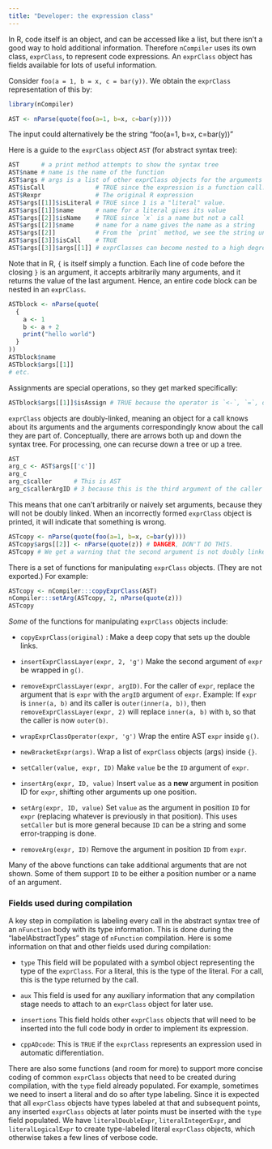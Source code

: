 ```yaml
---
title: "Developer: the expression class"
---
```


In R, code itself is an object, and can be accessed like a list, but there isn't a good way to hold additional information. Therefore `nCompiler` uses its own class, `exprClass`, to represent code expressions. An `exprClass` object has fields available for lots of useful information.

Consider `foo(a = 1, b = x, c = bar(y))`. We obtain the `exprClass` representation of this by:

```r
library(nCompiler)
```

```r
AST <- nParse(quote(foo(a=1, b=x, c=bar(y))))
```

The input could alternatively be the string "foo(a=1, b=x, c=bar(y))"

Here is a guide to the `exprClass` object `AST` (for abstract syntax tree):

```r
AST      # a print method attempts to show the syntax tree
AST$name # name is the name of the function
AST$args # args is a list of other exprClass objects for the arguments
AST$isCall              # TRUE since the expression is a function call.
AST$Rexpr               # The original R expression
AST$args[[1]]$isLiteral # TRUE since 1 is a "literal" value.
AST$args[[1]]$name      # name for a literal gives its value
AST$args[[2]]$isName    # TRUE since `x` is a name but not a call
AST$args[[2]]$name      # name for a name gives the name as a string
AST$args[[2]]           # From the `print` method, we see the string unquoted.
AST$args[[3]]$isCall    # TRUE
AST$args[[3]]$args[[1]] # exprClasses can become nested to a high degree.
```

Note that in R, `{` is itself simply a function. Each line of code before the closing `}` is an argument, it accepts arbitrarily many arguments, and it returns the value of the last argument. Hence, an entire code block can be nested in an `exprClass`.

```r
ASTblock <- nParse(quote(
  {
    a <- 1
    b <- a + 2
    print("hello world")
  }
))
ASTblock$name
ASTblock$args[[1]]
# etc.
```

Assignments are special operations, so they get marked specifically:

```r
ASTblock$args[[1]]$isAssign # TRUE because the operator is `<-`, `=`, or `<<-`.
```

`exprClass` objects are doubly-linked, meaning an object for a call knows about its arguments and the arguments correspondingly know about the call they are part of. Conceptually, there are arrows both up and down the syntax tree. For processing, one can recurse down a tree or up a tree.

```r
AST
arg_c <- AST$args[['c']]
arg_c
arg_c$caller      # This is AST
arg_c$callerArgID # 3 because this is the third argument of the caller
```

This means that one can't arbitrarily or naively set arguments, because they will not be doubly linked. When an incorrectly formed `exprClass` object is printed, it will indicate that something is wrong.

```r
ASTcopy <- nParse(quote(foo(a=1, b=x, c=bar(y))))
ASTcopy$args[[2]] <- nParse(quote(z)) # DANGER, DON'T DO THIS.
ASTcopy # We get a warning that the second argument is not doubly linked correctly.
```

There is a set of functions for manipulating `exprClass` objects. (They are not exported.) For example:

```r
ASTcopy <- nCompiler:::copyExprClass(AST)
nCompiler:::setArg(ASTcopy, 2, nParse(quote(z)))
ASTcopy
```

*Some* of the functions for manipulating `exprClass` objects include:

-   `copyExprClass(original)` : Make a deep copy that sets up the double links.

-   `insertExprClassLayer(expr, 2, 'g')` Make the second argument of `expr` be wrapped in `g()`.

-   `removeExprClassLayer(expr, argID)`. For the caller of `expr`, replace the argument that is `expr` with the `argID` argument of `expr`. Example: If `expr` is `inner(a, b)` and its caller is `outer(inner(a, b))`, then `removeExprClassLayer(expr, 2)` will replace `inner(a, b)` with `b`, so that the caller is now `outer(b)`.

-   `wrapExprClassOperator(expr, 'g')` Wrap the entire AST `expr` inside `g()`.

-   `newBracketExpr(args)`. Wrap a list of `exprClass` objects (args) inside `{}`.

-   `setCaller(value, expr, ID)` Make `value` be the `ID` argument of `expr`.

-   `insertArg(expr, ID, value)` Insert `value` as a **new** argument in position ID for `expr`, shifting other arguments up one position.

-   `setArg(expr, ID, value)` Set `value` as the argument in position `ID` for `expr` (replacing whatever is previously in that position). This uses `setCaller` but is more general because `ID` can be a string and some error-trapping is done.

-   `removeArg(expr, ID)` Remove the argument in position `ID` from `expr`.

Many of the above functions can take additional arguments that are not shown. Some of them support `ID` to be either a position number or a name of an argument.

### Fields used during compilation

A key step in compilation is labeling every call in the abstract syntax tree of an `nFunction` body with its type information. This is done during the "labelAbstractTypes" stage of `nFunction` compilation. Here is some information on that and other fields used during compilation:

-   `type` This field will be populated with a symbol object representing the type of the `exprClass`. For a literal, this is the type of the literal. For a call, this is the type returned by the call.

-   `aux` This field is used for any auxiliary information that any compilation stage needs to attach to an `exprClass` object for later use.

-   `insertions` This field holds other `exprClass` objects that will need to be inserted into the full code body in order to implement its expression.

-   `cppADcode`: This is `TRUE` if the `exprClass` represents an expression used in automatic differentiation.

There are also some functions (and room for more) to support more concise coding of common `exprClass` objects that need to be created during compilation, with the `type` field already populated. For example, sometimes we need to insert a literal and do so after type labeling. Since it is expected that all `exprClass` objects have types labeled at that and subsequent points, any inserted `exprClass` objects at later points must be inserted with the `type` field populated. We have `literalDoubleExpr`, `literalIntegerExpr`, and `literalLogicalExpr` to create type-labeled literal `exprClass` objects, which otherwise takes a few lines of verbose code.
